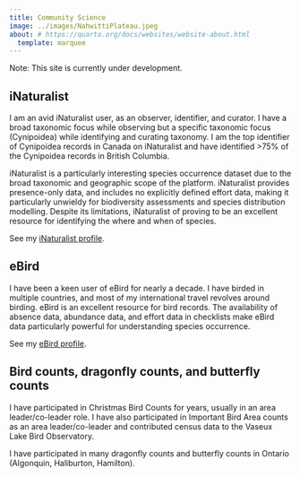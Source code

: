 ```yaml
---
title: Community Science
image: ../images/NahwittiPlateau.jpeg
about: # https://quarto.org/docs/websites/website-about.html
  template: marquee
---
```


Note: This site is currently under development.

## iNaturalist

I am an avid iNaturalist user, as an observer, identifier, and curator. I have a broad taxonomic focus while observing but a specific taxonomic focus (Cynipoidea) while identifying and curating taxonomy. I am the top identifier of Cynipoidea records in Canada on iNaturalist and have identified >75% of the Cynipoidea records in British Columbia.

iNaturalist is a particularly interesting species occurrence dataset due to the broad taxonomic and geographic scope of the platform. iNaturalist provides presence-only data, and includes no explicitly defined effort data, making it particularly unwieldy for biodiversity assessments and species distribution modelling. Despite its limitations, iNaturalist of proving to be an excellent resource for identifying the where and when of species.

See my [iNaturalist profile](https://inaturalist.ca/people/earley_bird).

## eBird

I have been a keen user of eBird for nearly a decade. I have birded in multiple countries, and most of my international travel revolves around birding. eBird is an excellent resource for bird records. The availability of absence data, abundance data, and effort data in checklists make eBird data particularly powerful for understanding species occurrence.

See my [eBird profile](https://ebird.org/profile/ODIwMjUz/world).

## Bird counts, dragonfly counts, and butterfly counts

I have participated in Christmas Bird Counts for years, usually in an area leader/co-leader role. I have also participated in Important Bird Area counts as an area leader/co-leader and contributed census data to the Vaseux Lake Bird Observatory.

I have participated in many dragonfly counts and butterfly counts in Ontario (Algonquin, Haliburton, Hamilton).
